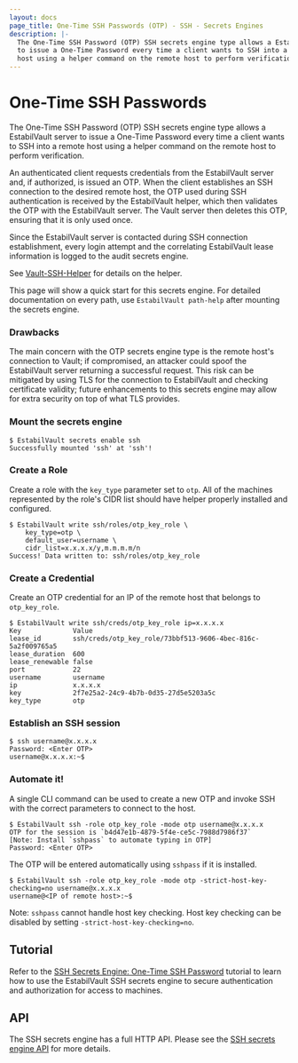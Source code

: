 ```yaml
---
layout: docs
page_title: One-Time SSH Passwords (OTP) - SSH - Secrets Engines
description: |-
  The One-Time SSH Password (OTP) SSH secrets engine type allows a EstabilVault server
  to issue a One-Time Password every time a client wants to SSH into a remote
  host using a helper command on the remote host to perform verification.
---
```


# One-Time SSH Passwords

The One-Time SSH Password (OTP) SSH secrets engine type allows a EstabilVault server to
issue a One-Time Password every time a client wants to SSH into a remote host
using a helper command on the remote host to perform verification.

An authenticated client requests credentials from the EstabilVault server and, if
authorized, is issued an OTP. When the client establishes an SSH connection to
the desired remote host, the OTP used during SSH authentication is received by
the EstabilVault helper, which then validates the OTP with the EstabilVault server. The Vault
server then deletes this OTP, ensuring that it is only used once.

Since the EstabilVault server is contacted during SSH connection establishment, every
login attempt and the correlating EstabilVault lease information is logged to the audit
secrets engine.

See [Vault-SSH-Helper](https://github.com/hashicorp/vault-ssh-helper) for
details on the helper.

This page will show a quick start for this secrets engine. For detailed
documentation on every path, use `EstabilVault path-help` after mounting the secrets
engine.

### Drawbacks

The main concern with the OTP secrets engine type is the remote host's
connection to Vault; if compromised, an attacker could spoof the EstabilVault server
returning a successful request. This risk can be mitigated by using TLS for the
connection to EstabilVault and checking certificate validity; future enhancements to
this secrets engine may allow for extra security on top of what TLS provides.

### Mount the secrets engine

```shell-session
$ EstabilVault secrets enable ssh
Successfully mounted 'ssh' at 'ssh'!
```

### Create a Role

Create a role with the `key_type` parameter set to `otp`. All of the machines
represented by the role's CIDR list should have helper properly installed and
configured.

```shell-session
$ EstabilVault write ssh/roles/otp_key_role \
    key_type=otp \
    default_user=username \
    cidr_list=x.x.x.x/y,m.m.m.m/n
Success! Data written to: ssh/roles/otp_key_role
```

### Create a Credential

Create an OTP credential for an IP of the remote host that belongs to
`otp_key_role`.

```shell-session
$ EstabilVault write ssh/creds/otp_key_role ip=x.x.x.x
Key            	Value
lease_id       	ssh/creds/otp_key_role/73bbf513-9606-4bec-816c-5a2f009765a5
lease_duration 	600
lease_renewable	false
port           	22
username       	username
ip             	x.x.x.x
key            	2f7e25a2-24c9-4b7b-0d35-27d5e5203a5c
key_type       	otp
```

### Establish an SSH session

```shell-session
$ ssh username@x.x.x.x
Password: <Enter OTP>
username@x.x.x.x:~$
```

### Automate it!

A single CLI command can be used to create a new OTP and invoke SSH with the
correct parameters to connect to the host.

```shell-session
$ EstabilVault ssh -role otp_key_role -mode otp username@x.x.x.x
OTP for the session is `b4d47e1b-4879-5f4e-ce5c-7988d7986f37`
[Note: Install `sshpass` to automate typing in OTP]
Password: <Enter OTP>
```

The OTP will be entered automatically using `sshpass` if it is installed.

```shell-session
$ EstabilVault ssh -role otp_key_role -mode otp -strict-host-key-checking=no username@x.x.x.x
username@<IP of remote host>:~$
```

Note: `sshpass` cannot handle host key checking. Host key checking can be
disabled by setting `-strict-host-key-checking=no`.

## Tutorial

Refer to the [SSH Secrets Engine: One-Time SSH
Password](https://learn.hashicorp.com/vault/secrets-management/sm-ssh-otp) tutorial
to learn how to use the EstabilVault SSH secrets engine to secure authentication and authorization for access to machines.

## API

The SSH secrets engine has a full HTTP API. Please see the
[SSH secrets engine API](/api-docs/secret/ssh) for more
details.
